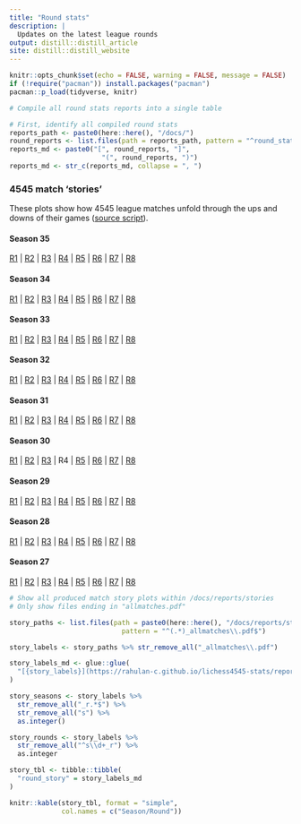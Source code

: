 ```yaml
---
title: "Round stats"
description: |
  Updates on the latest league rounds
output: distill::distill_article
site: distill::distill_website
---
```


```r
knitr::opts_chunk$set(echo = FALSE, warning = FALSE, message = FALSE)
if (!require("pacman")) install.packages("pacman")
pacman::p_load(tidyverse, knitr)
```




<!-- ### Round stats -->

<!-- **Under construction - not done yet** -->

<!-- Yes, round summary stats are coming. What you see here is just work in progress. Best to ignore for now.  -->

```r
# Compile all round stats reports into a single table

# First, identify all compiled round stats
reports_path <- paste0(here::here(), "/docs/")
round_reports <- list.files(path = reports_path, pattern = "^round_stats_(.*)\\.html$")
reports_md <- paste0("[", round_reports, "]",
                       "(", round_reports, ")")
reports_md <- str_c(reports_md, collapse = ", ")

```



### 4545 match 'stories'

These plots show how 4545 league matches unfold through the ups and downs of their games ([source script](https://github.com/rahulan-c/lichess4545-stats/blob/main/scripts/plot_match_story.R)).

#### Season 35

[R1](reports/stories/s35_r1_allmatches.pdf) | [R2](reports/stories/s35_r2_allmatches.pdf) | [R3](reports/stories/s35_r3_allmatches.pdf) | [R4](reports/stories/s35_r4_allmatches.pdf) | [R5](reports/stories/s35_r5_allmatches.pdf) | [R6](reports/stories/s35_r6_allmatches.pdf) | [R7](reports/stories/s35_r7_allmatches.pdf) | [R8](reports/stories/s35_r8_allmatches.pdf)


#### Season 34

[R1](reports/stories/s34_r1_allmatches.pdf) | [R2](reports/stories/s34_r2_allmatches.pdf) | [R3](reports/stories/s34_r3_allmatches.pdf) | [R4](reports/stories/s34_r4_allmatches.pdf) | [R5](reports/stories/s34_r5_allmatches.pdf) | [R6](reports/stories/s34_r6_allmatches.pdf) | [R7](reports/stories/s34_r7_allmatches.pdf) | [R8](reports/stories/s34_r8_allmatches.pdf)

#### Season 33

[R1](reports/stories/s33_r1_allmatches.pdf) | [R2](reports/stories/s33_r2_allmatches.pdf) | [R3](reports/stories/s33_r3_allmatches.pdf) | [R4](reports/stories/s33_r4_allmatches.pdf) | [R5](reports/stories/s33_r5_allmatches.pdf) | [R6](reports/stories/s33_r6_allmatches.pdf) | [R7](reports/stories/s33_r7_allmatches.pdf) | [R8](reports/stories/s33_r8_allmatches.pdf)

#### Season 32

[R1](reports/stories/s32_r1_allmatches.pdf) | [R2](reports/stories/s32_r2_allmatches.pdf) | [R3](reports/stories/s32_r3_allmatches.pdf) | [R4](reports/stories/s32_r4_allmatches.pdf) | [R5](reports/stories/s32_r5_allmatches.pdf) | [R6](reports/stories/s32_r6_allmatches.pdf) | [R7](reports/stories/s32_r7_allmatches.pdf) | [R8](reports/stories/s32_r8_allmatches.pdf)

#### Season 31

[R1](reports/stories/s31_r1_allmatches.pdf) | [R2](reports/stories/s31_r2_allmatches.pdf) | [R3](reports/stories/s31_r3_allmatches.pdf) | [R4](reports/stories/s31_r4_allmatches.pdf) | [R5](reports/stories/s31_r5_allmatches.pdf) | [R6](reports/stories/s31_r6_allmatches.pdf) | [R7](reports/stories/s31_r7_allmatches.pdf) | [R8](reports/stories/s31_r8_allmatches.pdf)


#### Season 30

[R1](reports/stories/s30_r1_allmatches.pdf) | [R2](reports/stories/s30_r2_allmatches.pdf) | [R3](reports/stories/s30_r3_allmatches.pdf) | R4 | [R5](reports/stories/s30_r5_allmatches.pdf) | [R6](reports/stories/s30_r6_allmatches.pdf) | [R7](reports/stories/s30_r7_allmatches.pdf) | [R8](reports/stories/s30_r8_allmatches.pdf)

#### Season 29

[R1](reports/stories/s29_r1_allmatches.pdf) | [R2](reports/stories/s29_r2_allmatches.pdf) | [R3](reports/stories/s29_r3_allmatches.pdf) |
[R4](reports/stories/s29_r4_allmatches.pdf) | [R5](reports/stories/s29_r5_allmatches.pdf) | [R6](reports/stories/s29_r6_allmatches.pdf) |
[R7](reports/stories/s29_r7_allmatches.pdf) | [R8](reports/stories/s29_r8_allmatches.pdf)

#### Season 28 

[R1](reports/stories/s28_r1_allmatches.pdf) | [R2](reports/stories/s28_r2_allmatches.pdf) | [R3](reports/stories/s28_r3_allmatches.pdf) | 
[R4](reports/stories/s28_r4_allmatches.pdf) | [R5](reports/stories/s28_r5_allmatches.pdf) | [R6](reports/stories/s28_r6_allmatches.pdf) | [R7](reports/stories/s28_r7_allmatches.pdf) | [R8](reports/stories/s28_r8_allmatches.pdf)

#### Season 27

[R1](reports/stories/s27_r1_allmatches.pdf) | [R2](reports/stories/s27_r2_allmatches.pdf) | [R3](reports/stories/s27_r3_allmatches.pdf) | [R4](reports/stories/s27_r4_allmatches.pdf) | [R5](reports/stories/s27_r5_allmatches.pdf) | [R6](reports/stories/s27_r6_allmatches.pdf) | [R7](reports/stories/s27_r7_allmatches.pdf) | [R8](reports/stories/s27_r8_allmatches.pdf)

<!-- #### Sandbox -->

<!-- This is me testing a different (cleverer) way to compile and present links to match story plots. Although granted, it doesn't look so clever now.  -->

```r
# Show all produced match story plots within /docs/reports/stories
# Only show files ending in "allmatches.pdf"

story_paths <- list.files(path = paste0(here::here(), "/docs/reports/stories/"), 
                            pattern = "^(.*)_allmatches\\.pdf$")

story_labels <- story_paths %>% str_remove_all("_allmatches\\.pdf")

story_labels_md <- glue::glue(
  "[{story_labels}](https://rahulan-c.github.io/lichess4545-stats/reports/stories/{story_paths})"
)

story_seasons <- story_labels %>% 
  str_remove_all("_r.*$") %>% 
  str_remove_all("s") %>% 
  as.integer()

story_rounds <- story_labels %>% 
  str_remove_all("^s\\d+_r") %>% 
  as.integer

story_tbl <- tibble::tibble(
  "round_story" = story_labels_md
)

knitr::kable(story_tbl, format = "simple", 
             col.names = c("Season/Round"))

```
